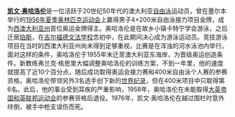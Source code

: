 '''[[凯文·奥哈洛伦|凯文·奥哈洛伦]]'''是一位活跃于20世纪50年代的澳大利亚[[自由泳|自由泳]]运动员，曾在墨尔本举行的[[1956年夏季奥林匹克运动会|1956年夏季奥林匹克运动会]]上赢得男子4×200米自由泳接力项目金牌，成为[[西澳大利亚州|西澳大利亚州]]首位奥运金牌得主。奥哈洛伦是在故乡小镇卡特宁学会游泳，之后迁居[[珀斯|珀斯]]，在[[吉尔福德文法学校|吉尔福德文法学校]]念初中，在此期间决心成为游泳运动员。竞技游泳项目在当时的西澳大利亚州尚未得到足够重视，比赛是在浑浊的河水泳池内举行。面对这样的条件，奥哈洛伦于1955年末迁至澳大利亚东海岸，为晋级奥运创造条件。新教练弗兰克·格思里大幅调整奥哈洛伦的训练方案，不到一年里，他的速度就提高了近10个百分点，随后成功取得奥运会接力赛和400米自由泳个人赛的参赛资格。奥哈洛伦带领另外3名选手创下新的[[游泳世界纪录列表|世界纪录]]，但在400米项目中只取得第6名。此后，他的事业受到耳疾的严重影响，1958年，奥哈洛伦在未能取得[[1958年大英帝国和英联邦运动会|大英帝国和英联邦运动会]]的参赛资格后退役。1976年，凯文·奥哈洛伦在越过围栏时意外绊倒，被手中枪支误伤而死。